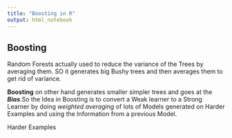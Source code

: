 ```yaml
---
title: "Boosting in R"
output: html_notebook
---
```



## Boosting

Random Forests actually used to reduce the variance of the Trees by averaging them. SO it generates big Bushy trees and then averages them to get rid of variance.

__Boosting__ on other hand generates smaller simpler trees and goes at the *__Bias__*.So the Idea in Boosting is to convert a Weak learner to a Strong Learner by doing *weighted averaging* of lots of Models generated on Harder Examples and using the Information from a previous Model.  

Harder Examples 

